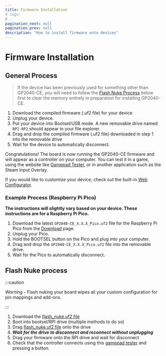 ```yaml
---
title: Firmware Installation
# tags:
# -
pagination_next: null
pagination_prev: null
description: "How to install firmware onto devices"
---
```


# Firmware Installation

## General Process

> If the device has been previously used for something other than GP2040-CE, you will need to follow the [Flash Nuke Process](#flash-nuke-process) below first to clear the memory entirely in preparation for installing GP2040-CE.

1. Download the compiled firmware (.uf2 file) for your device
2. Unplug your device.
3. Put your device into Bootsel/USB mode. A new removable drive named `RPI-RP2` should appear in your file explorer.
4. Drag and drop the compiled firmware (.uf2 file) downloaded in step 1 into the removable drive
5. Wait for the device to automatically disconnect.

Congratulations! The board is now running the GP2040-CE firmware and will appear as a controller on your computer. You can test it in a game, using the website like [Gamepad Tester](https://gamepad-tester.com/), or in another application such as the Steam Input Overlay.

If you would like to customize your device, check out the built-in [Web Configurator](./web-configurator.mdx).

### Example Process (Raspberry Pi Pico)

**The instructions will slightly vary based on your device. These instructions are for a Raspberry Pi Pico.**

1. Download the latest `GP2040-CE_X.X.X_Pico.uf2` file for the Raspberry Pi Pico from the [Download](./downloads/download-page.mdx) page.
2. Unplug your Pico.
3. Hold the BOOTSEL button on the Pico and plug into your computer.
4. Drag and drop the `GP2040-CE_X.X.X_Pico.uf2` file into the removable drive.
5. Wait for the Pico to automatically disconnect.

## Flash Nuke process

:::caution

_Warning_ - Flash nuking your board wipes all your custom configuration for pin mappings and add-ons.

:::

1. Download the [flash_nuke.uf2 file](https://raw.githubusercontent.com/OpenStickCommunity/GP2040-CE/main/docs/downloads/flash_nuke.uf2)
2. Boot into bootsel/RPI drive (multiple methods to do so)
3. Drag [flash_nuke.uf2 file](https://raw.githubusercontent.com/OpenStickCommunity/GP2040-CE/main/docs/downloads/flash_nuke.uf2) onto the drive
4. **_Wait for the drive to disconnect and reconnect without unplugging_**
5. Drag your firmware onto the RPI drive and wait for disconnect
6. Check that the controller connects using this [gamepad tester](https://hardwaretester.com/gamepad) and pressing a button.
